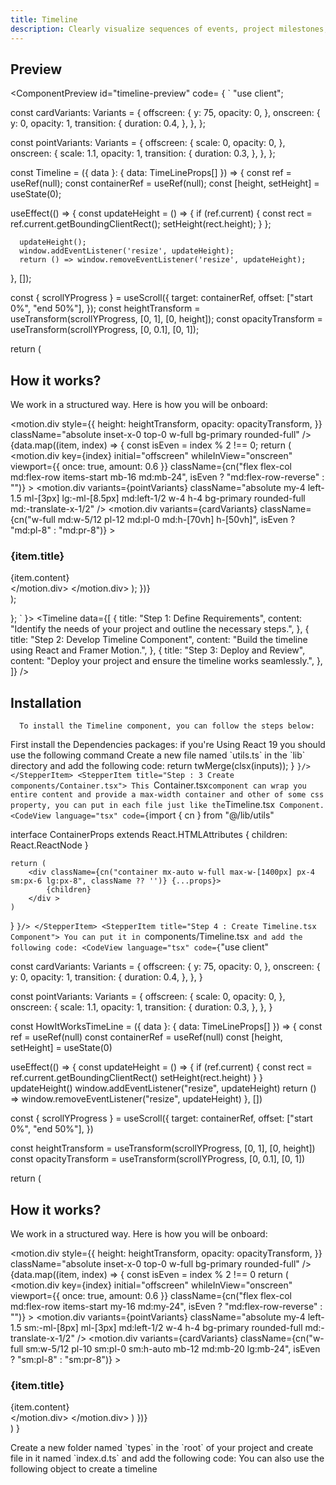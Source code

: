 ```yaml
---
title: Timeline
description: Clearly visualize sequences of events, project milestones, and historical data with our flexible Timeline component.
---
```


## Preview

<ComponentPreview id="timeline-preview"
  code=
  {
`
"use client";



const cardVariants: Variants = {
   offscreen: {
      y: 75,
      opacity: 0,
   },
   onscreen: {
      y: 0,
      opacity: 1,
      transition: {
         duration: 0.4,
      },
   },
};

const pointVariants: Variants = {
   offscreen: {
      scale: 0,
      opacity: 0,
   },
   onscreen: {
      scale: 1.1,
      opacity: 1,
      transition: {
         duration: 0.3,
      },
   },
};

const Timeline = ({ data }: { data: TimeLineProps[] }) => {
   const ref = useRef<HTMLDivElement>(null);
   const containerRef = useRef<HTMLDivElement>(null);
   const [height, setHeight] = useState(0);

   useEffect(() => {
      const updateHeight = () => {
         if (ref.current) {
            const rect = ref.current.getBoundingClientRect();
            setHeight(rect.height);
         }
      };

      updateHeight();
      window.addEventListener('resize', updateHeight);
      return () => window.removeEventListener('resize', updateHeight);
   }, []);

   const { scrollYProgress } = useScroll({
      target: containerRef,
      offset: ["start 0%", "end 50%"],
   });
   const heightTransform = useTransform(scrollYProgress, [0, 1], [0, height]);
   const opacityTransform = useTransform(scrollYProgress, [0, 0.1], [0, 1]);

   return (
      <div className="w-full my-24" ref={containerRef}>
         <Container>
            <div>
               <h2 className="text-3xl md:text-4xl mb-4 text-center font-bold">
                  How it works?
               </h2>
               <p className="text-muted-foreground text-center text-base md:text-lg">
                  We work in a structured way. Here is how you will be onboard:
               </p>
            </div>
            <div ref={ref} className="relative">
               <div className="absolute my-4 left-4 md:left-1/2 top-0 h-full w-[3px] bg-neutral-200 md:-translate-x-1/2">
                  <motion.div
                     style={{
                        height: heightTransform,
                        opacity: opacityTransform,
                     }}
                     className="absolute inset-x-0 top-0 w-full bg-primary rounded-full"
                  />
               </div>
               {data.map((item, index) => {
                  const isEven = index % 2 !== 0;
                  return (
                     <motion.div
                        key={index}
                        initial="offscreen"
                        whileInView="onscreen"
                        viewport={{ once: true, amount: 0.6 }}
                        className={cn("flex flex-col md:flex-row items-start mb-16 md:mb-24", isEven ? "md:flex-row-reverse" : "")}
                     >
                        <motion.div
                           variants={pointVariants}
                           className="absolute my-4 left-1.5 ml-[3px] lg:-ml-[8.5px] md:left-1/2 w-4 h-4 bg-primary rounded-full md:-translate-x-1/2"
                        />
                        <motion.div
                           variants={cardVariants}
                           className={cn("w-full md:w-5/12 pl-12 md:pl-0 md:h-[70vh] h-[50vh]", isEven ? "md:pl-8" : "md:pr-8")}
                        >
                           <h3 className="text-sm font-semibold text-primary">
                              {item.title}
                           </h3>
                           <div>{item.content}</div>
                        </motion.div>
                     </motion.div>
                  );
               })}
            </div>
         </Container >
      </div >
   );

};
`
}>
<Timeline
  data={[
    {
      title: "Step 1: Define Requirements",
      content: "Identify the needs of your project and outline the necessary steps.",
    },
    {
      title: "Step 2: Develop Timeline Component",
      content: "Build the timeline using React and Framer Motion.",
    },
    {
      title: "Step 3: Deploy and Review",
      content: "Deploy your project and ensure the timeline works seamlessly.",
    },
  ]}
/>
</ComponentPreview>
## Installation
      To install the Timeline component, you can follow the steps below:
<Stepper title="Timeline" description="Clearly visualize sequences of events, project milestones, and historical data with our flexible Timeline component.">
  <StepperItem title={"Step 1 : Installation"}>
  First install the Dependencies packages: 
  <CodeView language="bash" code={`npm i framer-motion clsx tailwind-merge @tabler/icons-react`}/>
   <Note type="note" title="Note">
      if you're Using React 19 you should use the following command 
   </Note>
  <CodeView language="bash" code={`npm i framer-motion clsx tailwind-merge @tabler/icons-react --legacy-peer-deps `}/>
  </StepperItem>
  <StepperItem title="Step 2 : Create lib/utils.ts ">
      Create a new file named `utils.ts` in the `lib` directory and add the following code:
      <CodeView
      language="tsx"
      code={`import { ClassValue, clsx } from "clsx";

return twMerge(clsx(inputs));
}
`}/>
  </StepperItem>
  <StepperItem title="Step : 3 Create components/Container.tsx">
  This `Container.tsx` component can wrap you entire content and provide a max-width container and other of some css property, you can put in each file just like the `Timeline.tsx` Component.
  <CodeView
  language="tsx"
  code={`import { cn } from "@/lib/utils"

interface ContainerProps extends React.HTMLAttributes<HTMLDivElement> {
    children: React.ReactNode
}

    return (
        <div className={cn("container mx-auto w-full max-w-[1400px] px-4 sm:px-6 lg:px-8", className ?? '')} {...props}>
            {children}
        </div >
    )
}
  `}/>
  </StepperItem>
  <StepperItem title="Step 4 : Create Timeline.tsx Component">
      You can put it in `components/Timeline.tsx` and add the following code:
      <CodeView
      language="tsx"
      code={`"use client"


const cardVariants: Variants = \{
   offscreen: \{
      y: 75,
      opacity: 0,
   },
   onscreen: \{
      y: 0,
      opacity: 1,
      transition: {
         duration: 0.4,
      },
   },
}

const pointVariants: Variants = \{
   offscreen: \{
      scale: 0,
      opacity: 0,
   },
   onscreen: \{
      scale: 1.1,
      opacity: 1,
      transition: {
         duration: 0.3,
      },
   },
}

const HowItWorksTimeLine = (\{ data }: \{ data: TimeLineProps[] }) => \{
   const ref = useRef<HTMLDivElement>(null)
   const containerRef = useRef<HTMLDivElement>(null)
   const [height, setHeight] = useState(0)

   useEffect(() => \{
      const updateHeight = () => {
         if (ref.current) {
            const rect = ref.current.getBoundingClientRect()
            setHeight(rect.height)
         }
      }
      updateHeight()
      window.addEventListener("resize", updateHeight)
      return () => window.removeEventListener("resize", updateHeight)
   }, [])

   const { scrollYProgress } = useScroll(\{
      target: containerRef,
      offset: ["start 0%", "end 50%"],
   })

   const heightTransform = useTransform(scrollYProgress, [0, 1], [0, height])
   const opacityTransform = useTransform(scrollYProgress, [0, 0.1], [0, 1])

   return (
      <div className="w-full my-12 sm:my-16 md:my-24" ref={containerRef}>
         <Container>
            <div className="mb-8 sm:mb-12 md:mb-16">
               <h2 className="text-2xl sm:text-3xl md:text-4xl mb-2 sm:mb-4 text-center font-bold">How it works?</h2>
               <p className="text-muted-foreground text-center text-sm sm:text-base md:text-lg">
                  We work in a structured way. Here is how you will be onboard:
               </p>
            </div>
            <div ref={ref} className="relative">
               <div className="absolute my-4 left-4 md:left-1/2 top-0 h-full w-[3px] bg-neutral-200 md:-translate-x-1/2">
                  <motion.div
                     style={{
                        height: heightTransform,
                        opacity: opacityTransform,
                     }}
                     className="absolute inset-x-0 top-0 w-full bg-primary rounded-full"
                  />
               </div>
               \{data.map((item, index) => \{
                  const isEven = index % 2 !== 0
                  return (
                     <motion.div
                        key={index}
                        initial="offscreen"
                        whileInView="onscreen"
                        viewport={{ once: true, amount: 0.6 }}
                        className={cn("flex flex-col md:flex-row items-start my-16 md:my-24", isEven ? "md:flex-row-reverse" : "")}
                     >
                        <motion.div
                           variants={pointVariants}
                           className="absolute my-4 left-1.5 sm:-ml-[8px] ml-[3px] md:left-1/2 w-4 h-4 bg-primary rounded-full md:-translate-x-1/2"
                        />
                        <motion.div
                           variants={cardVariants}
                           className={cn("w-full sm:w-5/12 pl-10 sm:pl-0 sm:h-auto mb-12 md:mb-20 lg:mb-24", isEven ? "sm:pl-8" : "sm:pr-8")}
                        >
                           <h3 className="text-xs sm:text-sm font-semibold text-primary mb-2">{item.title}</h3>
                           <div>{item.content}</div>
                        </motion.div>
                     </motion.div>
                  )
               })}
            </div>
         </Container>
      </div>
   )
}

  </StepperItem>
  <StepperItem title="Step 5 : Create types folder">
  Create a new folder named `types` in the `root` of your project and create file in it named `index.d.ts` and add the following code:
  <CodeView
  language="ts"
  code={`
  declare type TimeLineProps = \{
    title: string;
    content: string; // optional you can use "ReactNode" instead of "string" if you want to use HTML tags not only text
}`}  />
  </StepperItem>
</Stepper>
You can also use the following object to create a timeline
<CodeView language="tsx" code={`
timeLineData : TimeLineProps[] = [
   {
      title: "Step 1: Define Requirements",
      content: "Identify the needs of your project and outline the necessary steps.",
   },
   {
      title: "Step 2: Develop Timeline Component",
      content: "Build the timeline using React and Framer Motion.",
   },
   {
      title: "Step 3: Deploy and Review",
      content: "Deploy your project and ensure the timeline works seamlessly.",
   },
]
`}  />
